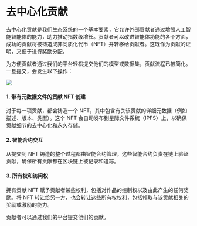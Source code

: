 # 去中心化贡献

去中心化贡献是我们生态系统的一个基本要素，它允许外部贡献者通过增强人工智能智能体的能力，助力推动指数级增长。贡献者可以改进智能体功能的各个方面，成功的贡献将被铸造成非同质化代币（NFT）并转移给贡献者。这既作为贡献的证明，又便于进行奖励分配。

为方便贡献者通过我们的平台轻松提交他们的模型或数据集，贡献流程已被简化。一旦提交，会发生以下操作：

![](/images/virtuals/decentralized-contribution.avif)

#### 1. 带有元数据文件的贡献 NFT 创建

对于每一项贡献，都会铸造一个 NFT，其中包含有关该贡献的详细元数据（例如描述、版本、类型）。这个 NFT 会自动发布到星际文件系统（IPFS）上，以确保贡献细节的去中心化和永久存储。

#### 2. 智能合约交互

从提交到 NFT 铸造的整个过程都由智能合约管理。这些智能合约负责在链上验证贡献，确保所有贡献都在区块链上被记录和追踪。

#### 3. 所有权和访问权

拥有贡献 NFT 赋予贡献者某些权利，包括对作品的控制权以及由此产生的任何奖励。将 NFT 转让给另一方，也会转让这些所有权权利，包括领取与该贡献相关的奖励或激励的能力。

贡献者可以通过我们的平台提交他们的贡献。


<Cards>
  <Cards.Card title="智能体贡献" href="../../../developer-documents/agent-contribution" />
</Cards>
